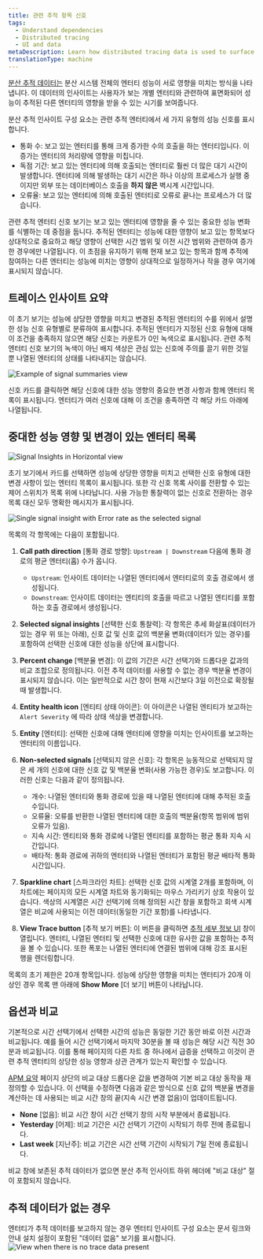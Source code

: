 ```yaml
---
title: 관련 추적 항목 신호
tags:
  - Understand dependencies
  - Distributed tracing
  - UI and data
metaDescription: Learn how distributed tracing data is used to surface performance impacts caused by traced entities.
translationType: machine
---
```






[분산 추적 데이터는](/docs/distributed-tracing/concepts/how-new-relic-distributed-tracing-works/#trace-structure) 분산 시스템 전체의 엔터티 성능이 서로 영향을 미치는 방식을 나타냅니다. 이 데이터의 인사이트는 사용자가 보는 개별 엔터티와 관련하여 표면화되어 성능이 추적된 다른 엔터티의 영향을 받을 수 있는 시기를 보여줍니다.

분산 추적 인사이트 구성 요소는 관련 추적 엔터티에서 세 가지 유형의 성능 신호를 표시합니다.

* 통화 수: 보고 있는 엔터티를 통해 크게 증가한 수의 호출을 하는 엔터티입니다. 이 증가는 엔터티의 처리량에 영향을 미칩니다.
* 독점 기간: 보고 있는 엔터티에 의해 호출되는 엔터티로 훨씬 더 많은 대기 시간이 발생합니다. 엔터티에 의해 발생하는 대기 시간은 하나 이상의 프로세스가 실행 중이지만 외부 또는 데이터베이스 호출을 **하지 않은** 벽시계 시간입니다.
* 오류율: 보고 있는 엔터티에 의해 호출된 엔터티로 오류로 끝나는 프로세스가 더 많습니다.

관련 추적 엔터티 신호 보기는 보고 있는 엔터티에 영향을 줄 수 있는 중요한 성능 변화를 식별하는 데 중점을 둡니다. 추적된 엔터티는 성능에 대한 영향이 보고 있는 항목보다 상대적으로 중요하고 해당 영향이 선택한 시간 범위 및 이전 시간 범위와 관련하여 증가한 경우에만 나열됩니다. 이 초점을 유지하기 위해 현재 보고 있는 항목과 함께 추적에 참여하는 다른 엔터티는 성능에 미치는 영향이 상대적으로 일정하거나 작을 경우 여기에 표시되지 않습니다.

## 트레이스 인사이트 요약

이 초기 보기는 성능에 상당한 영향을 미치고 변경된 추적된 엔터티의 수를 위에서 설명한 성능 신호 유형별로 분류하여 표시합니다. 추적된 엔터티가 지정된 신호 유형에 대해 이 조건을 충족하지 않으면 해당 신호는 카운트가 0인 녹색으로 표시됩니다. 관련 추적 엔터티 신호 보기의 녹색이 아닌 배지 색상은 관심 있는 신호에 주의를 끌기 위한 것일 뿐 나열된 엔터티의 상태를 나타내지는 않습니다.

<img
  title="Signal summaries example"
  alt="Example of signal summaries view"
  src={signalSummariesWithAllClear}
/>

신호 카드를 클릭하면 해당 신호에 대한 성능 영향의 중요한 변경 사항과 함께 엔터티 목록이 표시됩니다. 엔터티가 여러 신호에 대해 이 조건을 충족하면 각 해당 카드 아래에 나열됩니다.

## 중대한 성능 영향 및 변경이 있는 엔터티 목록

<img
  title="Signal Insights in Horizontal view"
  alt="Signal Insights in Horizontal view"
  src={signalInsightHorizontalView}
/>

초기 보기에서 카드를 선택하면 성능에 상당한 영향을 미치고 선택한 신호 유형에 대한 변경 사항이 있는 엔터티 목록이 표시됩니다. 또한 각 신호 목록 사이를 전환할 수 있는 제어 스위치가 목록 위에 나타납니다. 사용 가능한 통찰력이 없는 신호로 전환하는 경우 목록 대신 모두 명확한 메시지가 표시됩니다.

<img
  title="Signal insight breakdown"
  alt="Single signal insight with Error rate as the selected signal"
  src={signalInsightWithLegend}
/>

목록의 각 항목에는 다음이 포함됩니다.

1. **Call path direction** \[통화 경로 방향]: `Upstream | Downstream` 다음에 통화 경로의 평균 엔터티(홉) 수가 옵니다.

   * `Upstream`: 인사이트 데이터는 나열된 엔터티에서 엔터티로의 호출 경로에서 생성됩니다.
   * `Downstream`: 인사이트 데이터는 엔티티의 호출을 따르고 나열된 엔티티를 포함하는 호출 경로에서 생성됩니다.

2. **Selected signal insights** \[선택한 신호 통찰력]: 각 항목은 추세 화살표(데이터가 있는 경우 위 또는 아래), 신호 값 및 신호 값의 백분율 변화(데이터가 있는 경우)를 포함하여 선택한 신호에 대한 성능을 상단에 표시합니다.

3. **Percent change** \[백분율 변경]: 이 값의 기간은 시간 선택기와 드롭다운 값과의 비교 조합으로 정의됩니다. 이전 추적 데이터를 사용할 수 없는 경우 백분율 변경이 표시되지 않습니다. 이는 일반적으로 시간 창이 현재 시간보다 3일 이전으로 확장될 때 발생합니다.

4. **Entity health icon** \[엔티티 상태 아이콘]: 이 아이콘은 나열된 엔티티가 보고하는 `Alert Severity` 에 따라 상태 색상을 변경합니다.

5. **Entity** \[엔터티]: 선택한 신호에 대해 엔터티에 영향을 미치는 인사이트를 보고하는 엔터티의 이름입니다.

6. **Non-selected signals** \[선택되지 않은 신호]: 각 항목은 능동적으로 선택되지 않은 세 개의 신호에 대한 신호 값 및 백분율 변화(사용 가능한 경우)도 보고합니다. 이러한 신호는 다음과 같이 정의됩니다.

   * 개수: 나열된 엔터티와 통화 경로에 있을 때 나열된 엔터티에 대해 추적된 호출 수입니다.
   * 오류율: 오류를 반환한 나열된 엔터티에 대한 호출의 백분율(항목 범위에 범위 오류가 있음).
   * 지속 시간: 엔티티와 통화 경로에 나열된 엔티티를 포함하는 평균 통화 지속 시간입니다.
   * 배타적: 통화 경로에 귀하의 엔터티와 나열된 엔터티가 포함된 평균 배타적 통화 시간입니다.

7. **Sparkline chart** \[스파크라인 차트]: 선택한 신호 값의 시계열 2개를 포함하며, 이 차트에는 페이지의 모든 시계열 차트와 동기화되는 마우스 가리키기 상호 작용이 있습니다. 색상의 시계열은 시간 선택기에 의해 정의된 시간 창을 포함하고 회색 시계열은 비교에 사용되는 이전 데이터(동일한 기간 포함)를 나타냅니다.

8. **View Trace button** \[추적 보기 버튼]: 이 버튼을 클릭하면 [추적 세부 정보 UI](/docs/distributed-tracing/ui-data/trace-details/) 창이 열립니다. 엔터티, 나열된 엔터티 및 선택한 신호에 대한 유사한 값을 포함하는 추적을 볼 수 있습니다. 또한 폭포는 나열된 엔터티에 연결된 범위에 대해 강조 표시된 행을 렌더링합니다.

목록의 초기 제한은 20개 항목입니다. 성능에 상당한 영향을 미치는 엔터티가 20개 이상인 경우 목록 맨 아래에 **Show More** \[더 보기] 버튼이 나타납니다.

## 옵션과 비교

기본적으로 시간 선택기에서 선택한 시간의 성능은 동일한 기간 동안 바로 이전 시간과 비교됩니다. 예를 들어 시간 선택기에서 마지막 30분을 볼 때 성능은 해당 시간 직전 30분과 비교됩니다. 이를 통해 페이지의 다른 차트 중 하나에서 급증을 선택하고 이것이 관련 추적 엔터티의 상당한 성능 영향과 상관 관계가 있는지 확인할 수 있습니다.

[APM 요약](/docs/apm/agents/manage-apm-agents/agent-data/triage-run-diagnostics/) 페이지 상단의 비교 대상 드롭다운 값을 변경하여 기본 비교 대상 동작을 재정의할 수 있습니다. 이 선택을 수정하면 다음과 같은 방식으로 신호 값의 백분율 변경을 계산하는 데 사용되는 비교 시간 창의 끝(지속 시간 변경 없음)이 업데이트됩니다.

* **None** \[없음]: 비교 시간 창이 시간 선택기 창의 시작 부분에서 종료됩니다.
* **Yesterday** \[어제]: 비교 기간은 시간 선택기 기간이 시작되기 하루 전에 종료됩니다.
* **Last week** \[지난주]: 비교 기간은 시간 선택 기간이 시작되기 7일 전에 종료됩니다.

비교 창에 보존된 추적 데이터가 없으면 분산 추적 인사이트 하위 헤더에 "비교 대상" 절이 포함되지 않습니다.

## 추적 데이터가 없는 경우

엔터티가 추적 데이터를 보고하지 않는 경우 엔터티 인사이트 구성 요소는 문서 링크와 안내 설치 설정이 포함된 "데이터 없음" 보기를 표시합니다.<img title="No trace data pattern" alt="View when there is no trace data present" src={noTraceDataPattern}/>